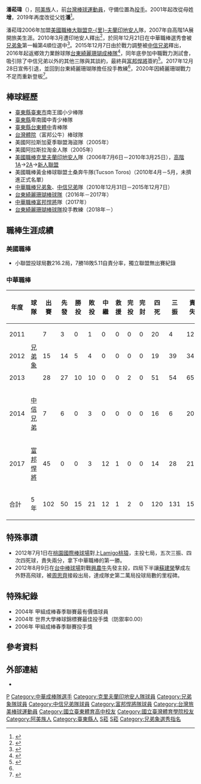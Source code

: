 {{Infobox baseball biography|
name=潘菘瑋|
image=Sung-Wei Tseng by boomer-44.jpg|
width=300|
position=投手|
team=|
number=|
bats=右|
throws=右|
birthdate={{birth_date_and_age|1984|12|28|mf=y}}|
birthplace={{TWN}}[[台東縣|台東縣]]|
debutdate=3月19日|
debutyear=2011年|
debutteam=兄弟象|
statyear=2017年球季|
stat1label=勝投－敗投|
stat1value=15－21|
stat2label=中繼－救援|
stat2value=12－1|
stat3label=三振－四死|
stat3value=131－108|
stat4label=防禦率|
stat4value=4.32|
teams=<nowiki></nowiki>
*[[克里夫蘭印地安人|克里夫蘭印地安人]]（新人聯盟－小聯盟2A，2006年7月6日－2010年3月25日）
*[[兄弟象|兄弟象]]/[[中信兄弟|中信兄弟]]（2010年12月31日－2015年12月7日）
*[[台東綺麗珊瑚棒球隊|台東綺麗珊瑚棒球隊]]（2016－2017）
*[[富邦悍將|富邦悍將]]（2017）
}}
'''潘菘瑋'''（{{bd|1984年|12月28日|catIdx=P潘}}），[[阿美族|阿美族]]人，前[[台灣|台灣]][[棒球|棒球]][[運動員|運動員]]，守備位置為[[投手|投手]]。2001年起改從母姓'''增'''，2019年再度改從父姓'''潘'''<ref name='apple0222'>{{cite news|author=謝岱穎|title=【中職熱區】潘菘瑋再登板 老婆心驚驚|url=https://tw.appledaily.com/sports/20200222/NIJ4L4KUPYOS6NLJTEXYUP2NF4/|newspaper=[[蘋果日報_(台灣)|蘋果日報]]|date=2020-02-22|accessdate=2020-12-13|language=zh|archive-date=2020-12-13|archive-url=https://web.archive.org/web/20201213093039/https://tw.appledaily.com/sports/20200222/NIJ4L4KUPYOS6NLJTEXYUP2NF4/|dead-url=no}}</ref>。

潘菘瑋2006年加盟[[美國職棒大聯盟|美國職棒大聯盟]][[克里夫蘭印地安人|克-{里}-夫蘭印地安人]]隊，2007年自高階1A展開旅美生涯。2010年3月遭印地安人釋出<ref>{{cite news|author=劉峻誠|title=兩年內激戰8場國際賽　疲勞+失憶症使增菘瑋旅外不完美|url=https://sports.ettoday.net/news/1081794|publisher=[[ETtoday新聞雲|ETtoday新聞雲]]|date=2017-12-28|accessdate=2020-12-13|language=zh|archive-date=2020-12-13|archive-url=https://web.archive.org/web/20201213094021/https://sports.ettoday.net/news/1081794|dead-url=no}}</ref>，於同年12月21日在中華職棒選秀會被[[兄弟象|兄弟象]]第一輪第4順位選中<ref>{{cite news|author=蕭保祥|title=中職選秀首輪 獅熊象明朗|url=https://www.taiwannews.com.tw/ch/news/1465485|agency=[[中央社|中央社]]|publisher=[[台灣英文新聞|台灣英文新聞]]|date=2010-12-20|accessdate=2020-12-13|language=zh|archive-date=2020-12-13|archive-url=https://web.archive.org/web/20201213101009/https://www.taiwannews.com.tw/ch/news/1465485|dead-url=no}}</ref>。2015年12月7日由於戰力調整被[[中信兄弟|中信兄弟]]釋出，2016年起返鄉效力業餘球隊[[台東綺麗珊瑚成棒隊|台東綺麗珊瑚成棒隊]]<ref>{{cite news|author=徐正揚|title=中信釋出10人 增菘瑋、耿伯軒「中彈」|url=https://sports.ltn.com.tw/news/paper/938639|newspaper=[[自由時報|自由時報]]|date=2015-12-08|accessdate=2020-12-13|language=zh|archive-date=2018-12-01|archive-url=https://web.archive.org/web/20181201061956/http://sports.ltn.com.tw/news/paper/938639|dead-url=no}}</ref>，同年底參加中職戰力測試會，吸引除了中信兄弟以外的其他三隊與其談約，最終與[[富邦悍將|富邦悍將]]簽約<ref>{{cite news|title=增菘瑋決定引退 富邦悍將獻祝福|url=https://www.foxsports.com.tw/uncategorized/738114/增菘瑋決定引退-富邦悍將獻祝福/|publisher=[[FOX體育台|FOX體育台]]|date=2017-12-28|accessdate=2020-12-13|language=zh|archive-date=2020-09-25|archive-url=https://web.archive.org/web/20200925060411/https://www.foxsports.com.tw/uncategorized/738114/%E5%A2%9E%E8%8F%98%E7%91%8B%E6%B1%BA%E5%AE%9A%E5%BC%95%E9%80%80-%E5%AF%8C%E9%82%A6%E6%82%8D%E5%B0%87%E7%8D%BB%E7%A5%9D%E7%A6%8F/|dead-url=no}}</ref>。2017年12月28日宣佈引退，並回到台東綺麗珊瑚隊擔任投手教練<ref name='apple0222'/>，2020年因綺麗珊瑚戰力不足而重新登板<ref>{{cite news|author=婁靖平|title=爆米花／綺麗珊瑚一勝難求 開賽至今吞19連敗|url=https://udn.com/news/story/12960/5068951|newspaper=[[聯合報|聯合報]]|date=2020-12-05|accessdate=2020-12-13|language=zh|archive-date=2021-01-05|archive-url=https://web.archive.org/web/20210105102551/https://udn.com/news/story/12960/5068951|dead-url=no}}</ref>。

==棒球經歷==
*[[臺東縣|臺東縣]][[臺東市|臺東市]]南王國小少棒隊
*[[臺東縣|臺東縣]]卑南國中青少棒隊
*[[臺東縣|臺東縣]][[國立臺東大學附屬體育高級中學|台東體中]]青棒隊
*[[國立台灣體育學院|台灣體院]]（富邦公牛）棒球隊
*美國阿拉斯加夏季聯盟海盜隊（2005年）
*美國阿拉斯拉淘金人隊（2005年）
*[[美國職棒|美國職棒]][[克里夫蘭印地安人|克里夫蘭印地安人]]隊（2006年7月6日－2010年3月25日），[[美國職棒小聯盟#高階1A（Class_A_Advanced）|高階1A]]→[[美國職棒小聯盟#2A（Class_AA）|2A]]→[[美國職棒小聯盟#新人聯盟（Class_Rookie）|新人聯盟]] 
*美國職棒黃金棒球聯盟土桑奔牛隊(Tucson Toros)（2010年4月－5月，未擠進正式名單）
*[[中華職棒|中華職棒]][[兄弟象|兄弟象]]、[[中信兄弟|中信兄弟]]隊（2010年12月31日－2015年12月7日）
*[[台東綺麗珊瑚棒球隊|台東綺麗珊瑚棒球隊]]（2016年－2017年）
*[[中華職棒|中華職棒]][[富邦悍將|富邦悍將]]隊（2017年）
*[[台東綺麗珊瑚棒球隊|台東綺麗珊瑚棒球隊]]投手教練（2018年－）

== 職棒生涯成績 ==
===美國職棒===
*小聯盟投球局數216.2局，7勝18敗5.11自責分率，獨立聯盟無出賽紀錄
===中華職棒===
{|border=1 width="800px"
|- align=middle 
!年度!!球隊!!出賽!!先發!!勝投!!敗投!!中繼!!救援!!完投!!完封!!四死!!三振!!責失!!投球局數!!自責分率!!被上壘率
|- align=center
|2011||rowspan=3|[[兄弟象|兄弟象]]||7||3||0||1||0||0||0||0||20||4||12||16.2||6.48||2.28
|- align=center
|2012||15||14||5||4||0||0||0||0||19||39||34||84.1||3.63||1.39
|- align=center
|2013||28||27||10||10||0||0||2||0||51||54||65||152.0||3.85||1.44
|- align=center
|2014||[[中信兄弟|中信兄弟]]||7||6||0||3||0||0||0||0||16||6||20||23.0||7.83||2.26
|- align=center
|2017||[[富邦悍將|富邦悍將]]||45||0||0||3||12||1||0||0||14||28||21||40.1||4.69||1.51
|- align=center style="background:#00AEAE;color:white" align=middle
!合計!!5年||102||50||15||21||12||1||2||0||120||131||152||316.1||4.32||1.54
|}

==特殊事蹟==
*2012年7月1日在[[桃園國際棒球場|桃園國際棒球場]]對上[[Lamigo桃猿|Lamigo桃猿]]，主投七局，五次三振、四次四死球，責失兩分，拿下中華職棒的第一勝。
*2012年8月9日在[[台中棒球場|台中棒球場]]對戰[[興農牛|興農牛]]先發主投，四局下半讓[[蘇建榮|蘇建榮]]擊成左外野高飛球，被[[周思齊|周思齊]]接殺出局，達成隊史第二萬局投球局數的里程碑。

==特殊紀錄==
*2004年 甲組成棒春季聯賽最有價值球員
*2004年 世界大學棒球錦標賽最佳投手獎（防禦率0.00）
*2006年 甲組成棒春季聯賽投手獎

==參考資料==
{{reflist}}

==外部連結==
{{台灣棒球維基館|增菘瑋}}
{{中華職棒球員資料|id=E0I3|name=增菘瑋}}
{{Baseball-reference|id=tseng-001sun|name=增菘瑋}}
{{start box}}
*{{facebook|增菘瑋-187308617962385}}
{{s-before|[[麥格倫|麥格倫]]}}
{{s-title|[[兄弟象開幕戰先發投手|兄弟象開幕戰先發投手]]|2011年}}
{{s-after|[[林煜清|林煜清]]}}
{{end box}}
{{2004年第二屆世界大學棒球錦標賽中華成棒代表隊}}
{{2005年第二十三屆亞洲棒球錦標賽中華成棒代表隊}}
{{2005年第三十六屆世界盃棒球錦標賽中華成棒代表隊}}
{{2006年第十五屆卡達杜哈亞運中華成棒代表隊}}
{{2006年第一屆世界棒球經典賽中華成棒代表隊}}
{{2009年第二屆世界棒球經典賽中華成棒代表隊}}
{{2013年世界棒球經典賽資格賽中華成棒代表隊}}
{{展逸國際行銷有限公司}}
{{DEFAULTSORT:P潘}}
[[Category:台灣原住民棒球運動員|P]]
[[Category:中華成棒隊選手|Category:中華成棒隊選手]]
[[Category:克里夫蘭印地安人隊球員|Category:克里夫蘭印地安人隊球員]]
[[Category:兄弟象隊球員|Category:兄弟象隊球員]]
[[Category:中信兄弟隊球員|Category:中信兄弟隊球員]]
[[Category:富邦悍將隊球員|Category:富邦悍將隊球員]]
[[Category:台灣旅美棒球運動員|Category:台灣旅美棒球運動員]]
[[Category:國立臺東體育高中校友|Category:國立臺東體育高中校友]]
[[Category:國立臺灣體育學院校友|Category:國立臺灣體育學院校友]]
[[Category:阿美族人|Category:阿美族人]]
[[Category:臺東縣人|Category:臺東縣人]]
[[Category:增姓|S菘]]
[[Category:潘姓|S菘]]
[[Category:兄弟象選秀指名|Category:兄弟象選秀指名]]